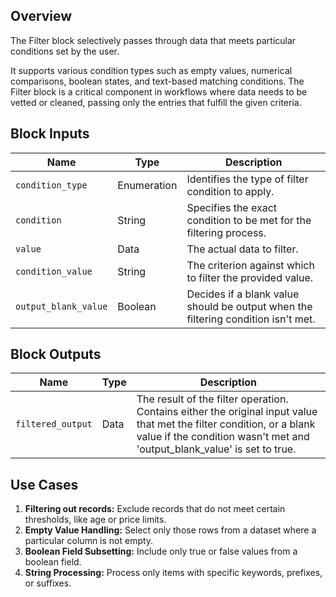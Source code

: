 ## Overview

The Filter block selectively passes through data that meets particular conditions set by the user.

It supports various condition types such as empty values, numerical comparisons, boolean states, and text-based matching conditions. The Filter block is a critical component in workflows where data needs to be vetted or cleaned, passing only the entries that fulfill the given criteria.

## Block Inputs

| Name                 | Type        | Description                                                                       |
| -------------------- | ----------- | --------------------------------------------------------------------------------- |
| `condition_type`     | Enumeration | Identifies the type of filter condition to apply.                                 |
| `condition`          | String      | Specifies the exact condition to be met for the filtering process.                |
| `value`              | Data        | The actual data to filter.                                                        |
| `condition_value`    | String      | The criterion against which to filter the provided value.                         |
| `output_blank_value` | Boolean     | Decides if a blank value should be output when the filtering condition isn't met. |

## Block Outputs

| Name              | Type | Description                                                                                                                                                                                       |
| ----------------- | ---- | ------------------------------------------------------------------------------------------------------------------------------------------------------------------------------------------------- |
| `filtered_output` | Data | The result of the filter operation. Contains either the original input value that met the filter condition, or a blank value if the condition wasn't met and 'output_blank_value' is set to true. |

## Use Cases

1. **Filtering out records:** Exclude records that do not meet certain thresholds, like age or price limits.
2. **Empty Value Handling:** Select only those rows from a dataset where a particular column is not empty.
3. **Boolean Field Subsetting:** Include only true or false values from a boolean field.
4. **String Processing:** Process only items with specific keywords, prefixes, or suffixes.
